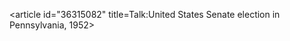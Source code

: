 <article id="36315082" title=Talk:United States Senate election in Pennsylvania, 1952>
	<talkpage id="36315082" title="Talk:United States Senate election in Pennsylvania, 1952">
{{WikiProjectBannerShell|1=
{{WikiProject Elections and Referendums}}
{{WikiProject United States|class=stub|importance=low|USGov=Yes|USGov-importance=low}}
{{WikiProject Pennsylvania|class=stub|importance=low}}
}}
	</talkpage>
</article>